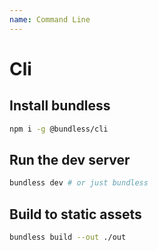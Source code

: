 ```yaml
---
name: Command Line
---
```


# Cli

## Install bundless

```sh
npm i -g @bundless/cli
```

## Run the dev server

```sh
bundless dev # or just bundless
```

## Build to static assets

```sh
bundless build --out ./out
```
